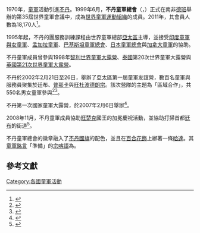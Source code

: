 {{Infobox WorldScouting
| name =不丹童軍總會
| image = Bhutan_Scouts_Association.png
| name1 ={{lang-dz|འབྲུག་ཨིསི་ཀའུཊ་ཚོགས་པ་}}
| type = 
| owner =
| age =
| headquarters =
| location =
| country =不丹
| coords =
| f-date =1970年
| defunct =
| founders =
| founder =
| award-for =
| members =18,170人
| chiefscouttitle =會長
| chiefscout =Lyonpo Thakur Singh Powdyel
| chiefscouttitle2 =童軍總監
| chiefscout2 =Chencho Dorji
| chiefscouttitle3 =
| chiefscout3 =
| website = {{URL|http://bhutanscouts.bt/}}
| affiliation =[[世界童軍運動組織|世界童軍運動組織]]
|pattern_head  = barehead
|color_head    = 
|pattern_body  = shirt long sleeves
|color_body    = eb8d1c
|pattern_legs  = trousers
|color_legs    = 
}}

1970年，[[童軍|童軍]]活動引進[[不丹|不丹]]。1999年6月，'''不丹童軍總會'''（{{lang-en|Bhutan Scout Tshogpa}}，{{lang-dz|འབྲུག་ཨིསི་ཀའུཊ་ཚོགས་པ་}}）正式在南非[[德班|德班]]舉辦的第35屆世界童軍會議中，成為[[世界童軍運動組織|世界童軍運動組織]]的成員。2011年，其會員人數為18,170人<ref name="Census_2010">{{cite web |title=Triennal review: Census as at 1 December 2010 |url=http://scout.org/en/content/download/22261/199900/file/Census.pdf |publisher=World Organization of the Scout Movement |accessdate=2011-01-13 |deadurl=yes |archiveurl=https://www.webcitation.org/6AJxh3uLm?url=http://scout.org/en/content/download/22261/199900/file/Census.pdf |archivedate=2012-08-31 |df= }}</ref>。

1995年起，不丹的團服務訓練課程由世界童軍總部[[世界童軍運動組織亞太區|亞太區]]主導，並接受[[印度童軍與女童軍|印度童軍與女童軍]]、[[孟加拉童軍|孟加拉童軍]]、[[巴基斯坦童軍總會|巴基斯坦童軍總會]]、[[日本童軍總會|日本童軍總會]]與[[加拿大童軍|加拿大童軍]]的協助。

不丹童軍成員曾參與1998年[[智利|智利]][[世界童軍大露營|世界童軍大露營]]、[[泰國|泰國]]第20次世界童軍大露營與[[英國|英國]][[第21次世界童軍大露營|第21次世界童軍大露營]]。

不丹於2002年2月21日至26日，舉辦了亞太區第一屆{{le|南亞基金會|South Asia Foundation}}童軍友誼營，數百名童軍與服務員聚集於廷布、[[普那卡|普那卡]]與[[旺杜波德朗宗|旺杜波德朗宗]]。該次營隊的主題為「區域合作」，共550名男女童軍參與<ref>{{cite web|url=http://www.southasiafoundation.org:80/saf/friendshipcamps/scoutscampbhutan.asp|archiveurl=https://web.archive.org/web/20070103223235/http://www.southasiafoundation.org/saf/friendshipcamps/ThirdSAFscout.asp|archivedate=2007-01-03|title=SAF-Scouts Friendship Camp, Bhutan, February 21-26, 2002|work=South Asia Foundation|deadurl=yes|accessdate=2017-08-02}}</ref><ref>{{cite web|url=http://www.southasiafoundation.org:80/saf/friendshipcamps/ThirdSAFscout.asp|archiveurl=https://web.archive.org/web/20070304131833/http://www.southasiafoundation.org/saf/friendshipcamps/scoutscampbhutan.asp|archivedate=2007-03-04|title=Budhanilkantha, Kathmandu 21~27 April 2005,Brief Report|work=South Asia Foundation|deadurl=yes|accessdate=2017-08-02}}</ref>。

不丹第一次國家童軍大露營，於2007年2月6日舉辦<ref>{{cite web|url=http://www.kuenselonline.com/modules.php?name=News&file=article&sid=8079|archiveurl=https://web.archive.org/web/20120205045129/http://www.kuenselonline.com/modules.php?name=News&file=article&sid=8079|archivedate=2012-02-05|title=Invaluable lessons from scouting|work=Kuensel Online|date=2007-02-08|accessdate=2016-11-02|dead-url=no}}</ref>。

2008年11月，不丹童軍成員協助[[吉格梅·凱薩爾·納姆耶爾·旺楚克|旺楚克]]國王的加冕慶祝活動，並協助打掃首都[[廷布|廷布]]的街道<ref>{{cite journal| author= Heike Schmoll|title = Bruttosozialglück im Himalaja| journal =[[Frankfurter_Allgemeine_Zeitung|Frankfurter Allgemeine Zeitung]]|language = de|date =November 5, 2008}}</ref>。

不丹童軍總會的徽章融入了[[不丹國旗|不丹國旗]]的配色，並且在[[百合花飾|百合花飾]]上綁著一條[[哈達|哈達]]。其[[童軍銘言|童軍銘言]]「準備」的[[宗喀語|宗喀語]]為{{lang|dz|གྲ་འགྲིག་འབད་ གྲ་འགྲིག་འབད་}}。

==參考文獻==
{{Reflist}}

[[Category:各國童軍活動|Category:各國童軍活動]]

{{世界童軍運動組織亞太區}}